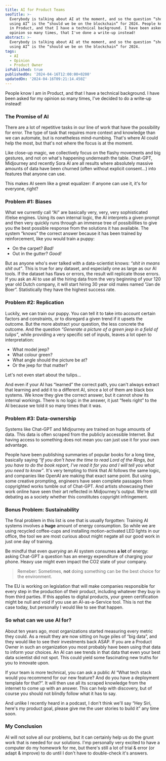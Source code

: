 ```yaml
---
title: AI for Product Teams
seoTitle: >-
  Everybody is talking about AI at the moment, and so the question “should we be
  using AI” is the “should we be on the blockchain” for 2024. People know I am
  in Product, and that I have a technical background. I have been asked for my
  opinion so many times, that I've done a write-up instead!
abstract: >-
  Everybody is talking about AI at the moment, and so the question “should we be
  using AI” is the “should we be on the blockchain” for 2024.
tags:
  - AI
  - Opinion
  - Product Owner
isPublished: true
publishedOn: '2024-04-16T12:00:00+0200'
updatedOn: '2024-04-16T09:21:14.450Z'
---
```


People know I am in Product, and that I have a technical background. I have been asked for my opinion so many times, I've decided to do a write-up instead!

### The Promise of AI

There are a lot of repetitive tasks in our line of work that have the possibility for error. The type of task that requires more context and knowledge than we can automate, but is nonetheless mind-numbing. That's where AI could help the most, but that's not where the focus is at the moment.

Like close-up magic, we collectively focus on the flashy movements and big gestures, and not on what's happening underneath the table. Chat-GPT, Midjourney and recently Sora AI are all results where absolutely massive amounts of data have been churned (often without explicit consent…) into features that anyone can use.

This makes AI seem like a great equalizer: if anyone can use it, it's for everyone, right?

### Problem #1: Biases

What we currently call “AI” are basically very, very, very sophisticated if/else engines. Using its own internal logic, the AI interprets a given prompt and then very quickly runs through an immense tree of possibilities to give you the best possible response from the solutions it has available. The system “knows” the correct answer because it has been trained by reinforcement, like you would train a puppy:
- On the carpet? _Bad!_ 
- Out in the gutter? _Good!_

But as anyone who's ever talked with a data-scientist knows: _“shit in means shit out”_. This is true for any dataset, and especially one as large as our AI tools. If the dataset has flaws or errors, the result will replicate those errors. If you ask an AI to use all the hiring data from the very beginning of your 120 year old Dutch company, it will start hiring 30 year old males named “Jan de Boer”. Statistically they have the highest success rate.

### Problem #2: Replication

Luckily, we can train our puppy. You can tell it to take into account certain factors and constraints, or to disregard a given trend if it upsets the outcome. But the more abstract your question, the less concrete the outcome. And the question _“Generate a picture of a green jeep in a field of tulips”_, while providing a very specific set of inputs, leaves a lot open to interpretation:
- What model jeep?
- What colour green?
- What angle should the picture be at?
- Or the jeep for that matter?

Let's not even start about the tulips…

And even if your AI has “learned” the correct path, you can't always extract that learning and add it to a different AI, since a lot of them are black box systems. We know they give the correct answer, but it cannot show its internal workings. There is no logic in the answer, it just “feels right” to the AI because we told it so many times that it was.

### Problem #3: Data-ownership

Systems like Chat-GPT and Midjourney are trained on huge amounts of data. This data is often scraped from the publicly accessible Internet. But having access to something does not mean you can just use it for your own advantage.

People have been publishing summaries of popular books for a long time, basically saying _“If you don't have the time to read Lord of the Rings, but you have to do the book report, I've read it for you and I will tell you what you need to know”_. It's very tempting to think that AI follows the same logic, and companies like OpenAI are making that exact same point. But using some creative prompting, engineers have seen complete passages from copyrighted works tumble out of Chat-GPT. And artists showcasing their work online have seen their art reflected in Midjourney's output. We're still debating as a society whether this constitutes copyright infringement. 

### Bonus Problem: Sustainability

The final problem in this list is one that is usually forgotten: Training AI systems involves a **huge** amount of energy consumption. So while we are using recycled coffee-cups and installing motion-activated LED lights in our office, the tool we are most curious about might negate all our good work in just one day of training.

Be mindful that even _querying_ an AI system consumes **a lot** of energy: asking Chat-GPT a question has an energy expenditure of charging your phone. Heavy use might even impact the CO2 state of your company.

> Remeber: Sometimes, **not** doing something can be the best choice for the environment.

The EU is working on legislation that will make companies responsible for every step in the production of their product, including whatever they buy in from third parties. If this applies to digital products, your green certification might be null and void if you use an AI-as-a-Service tool. This is not the case today, but personally I would like to see that happen.

### So what can we use AI for?

About ten years ago, most organizations started measuring every metric they could. As a result they are now sitting on huge piles of “big data”, and they would like to see their investments back ASAP. If you are a Product Owner in such an organization you most probably have been using that data to inform your choices. An AI can see trends in that data that even your best data scientist did not spot. This could yield some fascinating new truths for you to innovate upon.

If your team is more technical, you can ask a public AI “What tech stack would you recommend for our new feature? And do you have a deployment template for that?”. It will then use all its scraped knowledge from the internet to come up with an answer. This can help with discovery, but of course you should not blindly follow what it has to say.

And unlike I recently heard in a podcast, I don't think we'll say “Hey Siri, here's my product goal, please give me the user stories to build it” any time soon.

### My Conclusion

AI will not solve all our problems, but it can certainly help us do the grunt work that is needed for our solutions. I'mp personally very excited to have a computer do my homework for me, but there's still a lot of trial & error (or adapt & improve) to do until I don't have to double-check it's answers.
